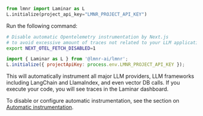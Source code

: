 <Tabs>
<Tab title="Python">

```python
from lmnr import Laminar as L
L.initialize(project_api_key="LMNR_PROJECT_API_KEY")
```
</Tab>
<Tab title="JavaScript/TypeScript">

<Expandable title="Next JS additional environment variables">

Run the following command:

```bash
# Disable automatic Opentelemetry instrumentation by Next.js
# to avoid excessive amount of traces not related to your LLM application
export NEXT_OTEL_FETCH_DISABLED=1
```

</Expandable>

```javascript
import { Laminar as L } from '@lmnr-ai/lmnr';
L.initialize({ projectApiKey: process.env.LMNR_PROJECT_API_KEY });
```

</Tab>
</Tabs>

This will automatically instrument all major LLM providers, LLM frameworks including LangChain and LlamaIndex, and even vector
DB calls. If you execute your code, you will see traces in the Laminar dashboard.

To disable or configure automatic instrumentation,
see the section on [Automatic instrumentation](/tracing/configuration#automatic-instrumentation).
